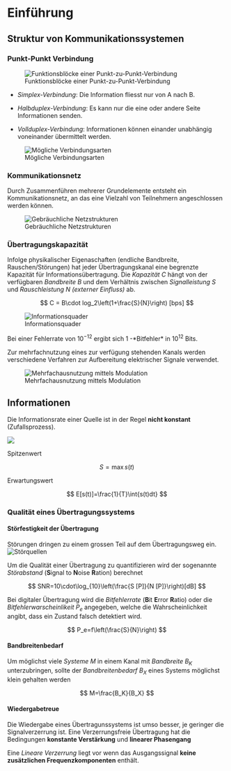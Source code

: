 # Einführung

## Struktur von Kommunikationssystemen

### Punkt-Punkt Verbindung

![Funktionsblöcke einer Punkt-zu-Punkt-Verbindung](images/01_PunktZuPunkt.png)

-   *Simplex-Verbindung*: Die Information fliesst nur von A nach B.

-   *Halbduplex-Verbindung*: Es kann nur die eine oder andere Seite Informationen senden.

-   *Vollduplex-Verbindung*: Informationen können einander unabhängig voneinander übermittelt werden.

![Mögliche Verbindungsarten](images/01_Verbindungsarten.png)

### Kommunikationsnetz

Durch Zusammenführen mehrerer Grundelemente entsteht ein Kommunikationsnetz, an das eine Vielzahl von Teilnehmern angeschlossen werden können.

![Gebräuchliche Netzstrukturen](images/01_Netzstruktur-01.png)

### Übertragungskapazität

Infolge physikalischer Eigenaschaften (endliche Bandbreite, Rauschen/Störungen) hat jeder Übertragungskanal eine begrenzte Kapazität für Informationsübertragung. Die *Kapazität* $C$ hängt von der verfügbaren *Bandbreite* $B$ und dem Verhältnis zwischen *Signalleistung* $S$ und *Rauschleistung* $N$ *(externer Einfluss)* ab.

$$
C = B\cdot log_2\left(1+\frac{S}{N}\right) [bps]
$$

![Informationsquader](images/01_Informationsquader.png)

Bei einer Fehlerrate von $10^{-12}$ ergibt sich $1$ -\*Bitfehler\* in $10^{12}$ Bits.

Zur mehrfachnutzung eines zur verfügung stehenden Kanals werden verschiedene Verfahren zur Aufbereitung elektrischer Signale verwendet.

![Mehrfachausnutzung mittels Modulation](images/01_Multiplexing.png)

## Informationen

Die Informationsrate einer Quelle ist in der Regel **nicht konstant** (Zufallsprozess).

![](images/01_Informationsrate.png)

Spitzenwert

$$
S = \max{s(t)}
$$

Erwartungswert

$$
E[s(t)]=\frac{1}{T}\int{s(t)dt}
$$

### Qualität eines Übertragungssystems

#### Störfestigkeit der Übertragung

Störungen dringen zu einem grossen Teil auf dem Übertragungsweg ein.![Störquellen](images/01_St%C3%B6rungen.png)

Um die Qualität einer Übertragung zu quantifizieren wird der sogenannte *Störabstand* (**S**ignal to **N**oise **R**ation) berechnet

$$
SNR=10\cdot\log_{10}\left(\frac{S [P]}{N [P]}\right)[dB]
$$

Bei digitaler Übertragung wird die *Bitfehlerrate* (**B**it **E**rror **R**atio) oder die *Bitfehlerwarscheinlikeit* $P_e$ angegeben, welche die Wahrscheinlichkeit angibt, dass ein Zustand falsch detektiert wird.

$$
P_e=f\left(\frac{S}{N}\right)
$$

#### Bandbreitenbedarf

Um möglichst viele *Systeme* $M$ in einem Kanal mit *Bandbreite* $B_K$ unterzubringen, sollte der *Bandbreitenbedarf* $B_X$ eines Systems möglichst klein gehalten werden

$$
M=\frac{B_K}{B_X}
$$

#### Wiedergabetreue

Die Wiedergabe eines Übertragunssystems ist umso besser, je geringer die Signalverzerrung ist. Eine Verzerrungsfreie Übertragung hat die Bedingungen **konstante Verstärkung** und **linearer Phasengang**

Eine *Lineare Verzerrung* liegt vor wenn das Ausgangssignal **keine zusätzlichen Frequenzkomponenten** enthält.
